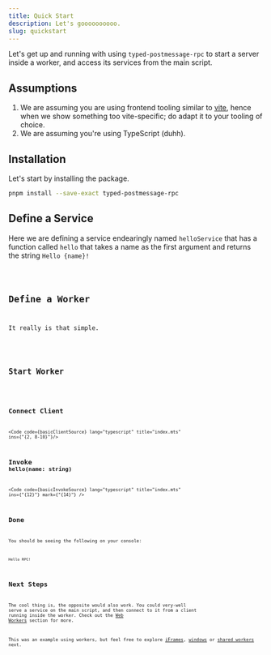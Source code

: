 ```yaml
---
title: Quick Start
description: Let's goooooooooo.
slug: quickstart
---
```



Let's get up and running with using `typed-postmessage-rpc` to start a server inside a worker, and 
access its services from the main script.

## Assumptions

1. We are assuming you are using frontend tooling similar to [vite](https://vitejs.dev/), hence when we show something too vite-specific; do adapt it to your tooling of choice.
2. We are assuming you're using TypeScript (duhh).

## Installation

Let's start by installing the package.

```bash
pnpm install --save-exact typed-postmessage-rpc
```

## Define a Service

Here we are defining a service endearingly named `helloService` that has a function called `hello` that
takes a name as the first argument and returns the string `Hello {name}!`

<Code code={helloServiceSource} lang="typescript" title="service.mts" />

## Define a Worker

It really is that simple.

<Code code={basicWorkerSource} lang="typescript" title="worker.mts" />

## Start Worker

<Code code={basicIndexSource} lang="typescript" title="index.mts" />

## Connect Client

<Code code={basicClientSource} lang="typescript" title="index.mts" ins={"{2, 8-10}"}/>

## Invoke `hello(name: string)`

<Code code={basicInvokeSource} lang="typescript" title="index.mts" ins={"{12}"} mark={"{14}"} />

## Done

You should be seeing the following on your console:

```
Hello RPC!
```

## Next Steps

The cool thing is, the opposite would also work. You could very-well serve a service on the main script,
and then connect to it from a client running inside the worker. Check out the [Web Workers](/contexts/workers) section for more.

This was an example using workers, but feel free to explore [iFrames](/contexts/iframes/),
[windows](/contexts/windows/) or [shared workers](/contexts/shared-workers/) next.
